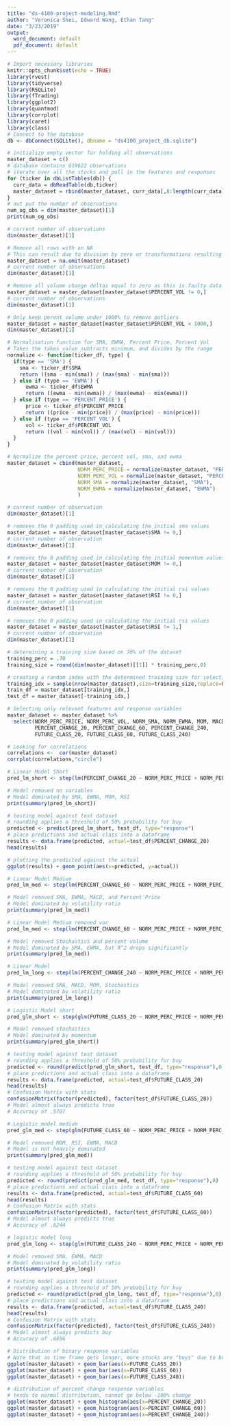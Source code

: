 ```yaml
---
title: "ds-4100-project-modeling.Rmd"
author: "Veronica Shei, Edward Wang, Ethan Tang"
date: "3/23/2019"
output:
  word_document: default
  pdf_document: default
---
```


```r
# Import necessary libraries
knitr::opts_chunk$set(echo = TRUE)
library(rvest)
library(tidyverse)
library(RSQLite)
library(fTrading)
library(ggplot2)
library(quantmod)
library(corrplot)
library(caret)
library(class)
# Connect to the database
db <- dbConnect(SQLite(), dbname = "ds4100_project_db.sqlite")
```

```r
# initialize empty vector for holding all observations
master_dataset = c()
# database contains 619622 observations
# iterate over all the stocks and pull in the features and responses
for (ticker in dbListTables(db)) {
  curr_data = dbReadTable(db,ticker)
  master_dataset = rbind(master_dataset, curr_data[,8:length(curr_data)])
}
# out put the number of observations
num_og_obs = dim(master_dataset)[1]
print(num_og_obs)
```

```r
# current number of observations
dim(master_dataset)[1]

# Remove all rows with an NA
# This can result due to division by zero or transformations resulting from indicator calculations, 
master_dataset = na.omit(master_dataset)
# current number of observations
dim(master_dataset)[1]

# Remove all volume change deltas equal to zero as this is faulty data
master_dataset = master_dataset[master_dataset$PERCENT_VOL != 0,]
# current number of observations
dim(master_dataset)[1]

# Only keep perent volume under 1000% to remove outliers
master_dataset = master_dataset[master_dataset$PERCENT_VOL < 1000,]
dim(master_dataset)[1]
```

```r
# Normalisation function for SMA, EWMA, Percent Price, Percent Vol
# Takes the takes value subtracts minimum, and divides by the range
normalize <- function(ticker_df, type) {
  if(type == 'SMA') {
    sma <- ticker_df$SMA
    return ((sma - min(sma)) / (max(sma) - min(sma)))
  } else if (type == 'EWMA') {
      ewma <- ticker_df$EWMA
      return ((ewma - min(ewma)) / (max(ewma) - min(ewma)))
  } else if (type == 'PERCENT_PRICE') {
      price <- ticker_df$PERCENT_PRICE
      return ((price - min(price)) / (max(price) - min(price)))
  } else if (type == 'PERCENT_VOL') {
      vol <- ticker_df$PERCENT_VOL
      return ((vol - min(vol)) / (max(vol) - min(vol)))
  }
}
```

```r
# Normalize the percent price, percent vol, sma, and ewma
master_dataset = cbind(master_dataset,
                       NORM_PERC_PRICE = normalize(master_dataset, "PERCENT_PRICE"),
                       NORM_PERC_VOL = normalize(master_dataset, "PERCENT_VOL"),
                       NORM_SMA = normalize(master_dataset, "SMA"),
                       NORM_EWMA = normalize(master_dataset, "EWMA")
                       )
```

```r
# current number of observation
dim(master_dataset)[1]

# removes the 0 padding used in calculating the initial sma values
master_dataset = master_dataset[master_dataset$SMA != 0,]
# current number of observation
dim(master_dataset)[1]

# removes the 0 padding used in calculating the initial momentum values
master_dataset = master_dataset[master_dataset$MOM != 0,]
# current number of observation
dim(master_dataset)[1]

# removes the 0 padding used in calculating the initial rsi values
master_dataset = master_dataset[master_dataset$RSI != 0,]
# current number of observation
dim(master_dataset)[1]

# removes the 0 padding used in calculating the initial rsi values
master_dataset = master_dataset[master_dataset$RSI != 1,]
# current number of observation
dim(master_dataset)[1]
```

```r
# determining a training size based on 70% of the dataset
training_perc = .70
training_size = round(dim(master_dataset)[[1]] * training_perc,0)

# creating a random index with the determined training size for selecting the training/testing set
training_idx = sample(nrow(master_dataset),size=training_size,replace=FALSE)
train_df = master_dataset[training_idx,]
test_df = master_dataset[-training_idx,]
```

```r
# Selecting only relevant features and response variables
master_dataset <- master_dataset %>%
  select(NORM_PERC_PRICE, NORM_PERC_VOL, NORM_SMA, NORM_EWMA, MOM, MACD, STOCH.K, STOCH.D, RSI, VOR,
         PERCENT_CHANGE_20, PERCENT_CHANGE_60, PERCENT_CHANGE_240,
         FUTURE_CLASS_20, FUTURE_CLASS_60, FUTURE_CLASS_240)
```

```r
# Looking for correlations
correlations <-  cor(master_dataset)
corrplot(correlations,"circle")
```

```r
# Linear Model Short
pred_lm_short <- step(lm(PERCENT_CHANGE_20 ~ NORM_PERC_PRICE + NORM_PERC_VOL + NORM_SMA + NORM_EWMA + MOM + MACD + STOCH.K + STOCH.D + RSI + VOR, train_df), direction = "both")

# Model removed no variables
# Model dominated by SMA, EWMA, MOM, RSI
print(summary(pred_lm_short))
```

```r
# testing model against test dataset
# rounding applies a threshold of 50% probability for buy
predicted <- predict(pred_lm_short, test_df, type="response")
# place predictions and actual class into a dataframe
results <- data.frame(predicted, actual=test_df$PERCENT_CHANGE_20)
head(results)
```

```r
# plotting the predicted against the actual
ggplot(results) + geom_point(aes(x=predicted, y=actual))
```

```r
# Linear Model Medium
pred_lm_med <- step(lm(PERCENT_CHANGE_60 ~ NORM_PERC_PRICE + NORM_PERC_VOL + NORM_SMA + NORM_EWMA + MOM + MACD + STOCH.K + STOCH.D + RSI + VOR, train_df), direction = "both")

# Model removed SMA, EWMA, MACD, and Percent Price
# Model dominated by volatility ratio
print(summary(pred_lm_med))
```

```r
# Linear Model Medium removed vor
pred_lm_med <- step(lm(PERCENT_CHANGE_60 ~ NORM_PERC_PRICE + NORM_PERC_VOL + NORM_SMA + NORM_EWMA + MOM + MACD + STOCH.K + STOCH.D + RSI, train_df), direction = "both")

# Model removed Stochastics and percent volume
# Model dominated by SMA, EWMA, but R^2 drops significantly
print(summary(pred_lm_med))
```

```r
# Linear Model
pred_lm_long <- step(lm(PERCENT_CHANGE_240 ~ NORM_PERC_PRICE + NORM_PERC_VOL + NORM_SMA + NORM_EWMA + MOM + MACD + STOCH.K + STOCH.D + RSI + VOR, train_df), direction = "both")

# Model removed SMA, MACD, MOM, Stochastics
# Model dominated by volatility ratio
print(summary(pred_lm_long))
```

```r
# Logistic Model short
pred_glm_short <- step(glm(FUTURE_CLASS_20 ~ NORM_PERC_PRICE + NORM_PERC_VOL + NORM_SMA + NORM_EWMA + MOM + MACD + STOCH.K + STOCH.D + RSI + VOR, train_df, family=binomial), direction = "both")

# Model removed stochastics
# Model dominated by momentum
print(summary(pred_glm_short))
```

```r
# testing model against test dataset
# rounding applies a threshold of 50% probability for buy
predicted <- round(predict(pred_glm_short, test_df, type="response"),0)
# place predictions and actual class into a dataframe
results <- data.frame(predicted, actual=test_df$FUTURE_CLASS_20)
head(results)
# Confusion Matrix with stats
confusionMatrix(factor(predicted), factor(test_df$FUTURE_CLASS_20))
# Model almost always predicts true
# Accuracy of .5707
```

```r
# Logistic model medium
pred_glm_med <- step(glm(FUTURE_CLASS_60 ~ NORM_PERC_PRICE + NORM_PERC_VOL + NORM_SMA + NORM_EWMA + MOM + MACD + STOCH.K + STOCH.D + RSI + VOR, train_df, family=binomial), direction = "both")

# Model removed MOM, RSI, EWMA, MACD
# Model is not heavily dominated
print(summary(pred_glm_med))
```

```r
# testing model against test dataset
# rounding applies a threshold of 50% probability for buy
predicted <- round(predict(pred_glm_med, test_df, type="response"),0)
# place predictions and actual class into a dataframe
results <- data.frame(predicted, actual=test_df$FUTURE_CLASS_60)
head(results)
# Confusion Matrix with stats
confusionMatrix(factor(predicted), factor(test_df$FUTURE_CLASS_60))
# Model almost always predicts true
# Accuracy of .6244
```

```r
# logistic model long
pred_glm_long <- step(glm(FUTURE_CLASS_240 ~ NORM_PERC_PRICE + NORM_PERC_VOL + NORM_SMA + NORM_EWMA + MOM + MACD + STOCH.K + STOCH.D + RSI + VOR, train_df, family=binomial), direction = "both")

# Model removed SMA, EWMA, MACD
# Model dominated by volatility ratio
print(summary(pred_glm_long))
```

```r
# testing model against test dataset
# rounding applies a threshold of 50% probability for buy
predicted <- round(predict(pred_glm_long, test_df, type="response"),0)
# place predictions and actual class into a dataframe
results <- data.frame(predicted, actual=test_df$FUTURE_CLASS_240)
head(results)
# Confusion Matrix with stats
confusionMatrix(factor(predicted), factor(test_df$FUTURE_CLASS_240))
# Model almost always predicts buy
# Accuracy of .6856
```

```r
# Distribution of binary response variables
# Note that as time frame gets longer, more stocks are "buys" due to bull market
ggplot(master_dataset) + geom_bar(aes(x=FUTURE_CLASS_20))
ggplot(master_dataset) + geom_bar(aes(x=FUTURE_CLASS_60))
ggplot(master_dataset) + geom_bar(aes(x=FUTURE_CLASS_240))
```

```r
# distribution of percent_change response variables
# tends to normal distribution, cannot go below -100% change
ggplot(master_dataset) + geom_histogram(aes(x=PERCENT_CHANGE_20))
ggplot(master_dataset) + geom_histogram(aes(x=PERCENT_CHANGE_60))
ggplot(master_dataset) + geom_histogram(aes(x=PERCENT_CHANGE_240))
```

